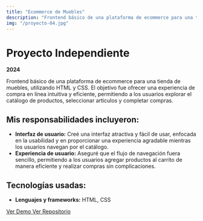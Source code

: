 ```yaml
---
title: "Ecommerce de Muebles"
description: "Frontend básico de una plataforma de ecommerce para una tienda de muebles."
img: "/proyecto-04.jpg"
---
```


# Proyecto Independiente

**2024**

Frontend básico de una plataforma de ecommerce para una tienda de muebles, utilizando HTML y CSS. El objetivo fue ofrecer una experiencia de compra en línea intuitiva y eficiente, permitiendo a los usuarios explorar el catálogo de productos, seleccionar artículos y completar compras.

## Mis responsabilidades incluyeron:

- **Interfaz de usuario:** Creé una interfaz atractiva y fácil de usar, enfocada en la usabilidad y en proporcionar una experiencia agradable mientras los usuarios navegan por el catálogo.
- **Experiencia de usuario:** Aseguré que el flujo de navegación fuera sencillo, permitiendo a los usuarios agregar productos al carrito de manera eficiente y realizar compras sin complicaciones.

## Tecnologías usadas:

- **Lenguajes y frameworks:** HTML, CSS


<a href="https://tienda-muebles-cc.netlify.app/" target="_blank" rel="noopener noreferrer">
  Ver Demo
</a>
<a href="https://github.com/cesarcoello/ecommerce-muebles" target="_blank" rel="noopener noreferrer">
  Ver Repositorio
</a>